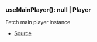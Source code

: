 ### useMainPlayer(): null \| Player
Fetch main player instance



- [Source](https://github.com/Androz2091/discord-player/blob/e2a9cfc/packages/discord-player/src/hooks/useMainPlayer.ts#L16)
